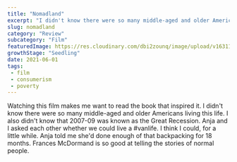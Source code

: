```yaml
--- 
title: "Nomadland"
excerpt: "I didn't know there were so many middle-aged and older Americans living this life"
slug: nomadland
category: "Review"
subcategory: "Film"
featuredImage: https://res.cloudinary.com/dbi2zounq/image/upload/v1631177276/titles/nomadland_h735zj.png
growthStage: "Seedling"
date: 2021-06-01
tags:
 - film
 - consumerism
 - poverty
---
```

Watching this film makes me want to read the book that inspired it. I didn't know there were so many middle-aged and older Americans living this life. I also didn't know that 2007-09 was known as the Great Recession. Anja and I asked each other whether we could live a #vanlife. I think I could, for a little while. Anja told me she'd done enough of that backpacking for 18 months. Frances McDormand is so good at telling the stories of normal people.